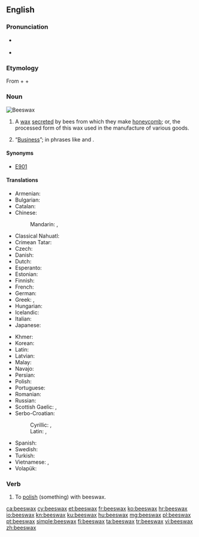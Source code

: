 ==English==
{{wikipedia}}

===Pronunciation===
* {{a|US}} {{IPA|/ˈbizwæks/|lang=en}}
* {{audio|en-us-beeswax.ogg|Audio (US)|lang=en}}

===Etymology===
From {{term|bees|lang=en}} + {{term|'s|lang=en}} + {{term|wax|lang=en}}

===Noun===
[[File:Beeswax.jpg|thumb|'''Beeswax''']]
{{en-noun|head=[[bee]]s[[wax]]|-|es}}

# A [[wax]] [[secrete]]d by bees from which they make [[honeycomb]]; or, the processed form of this wax used in the manufacture of various goods.
# {{context|colloquial|lang=en}} “[[business|Business]]”; in phrases like {{term|mind your own beeswax|lang=en}} and {{term|none of your beeswax|lang=en}}.

====Synonyms====
* [[E901]] {{qualifier|when used as a [[glazing agent]]}}

====Translations====
{{trans-top|wax secreted by bees}}
* Armenian: {{t|hy|մեղրամոմ}}
* Bulgarian: {{t|bg|пчелен восък|tr=pčelen vosăk|sc=Cyrl}}
* Catalan: {{t|ca|cera d'abelles|f}}
* Chinese:
*: Mandarin: {{t|cmn|蜜蠟|sc=Hani}}, {{t+|cmn|蜜蜡|tr=mìlà|sc=Hani}}
* Classical Nahuatl: {{t|nci|xīcohcuitlatl}}
* Crimean Tatar: {{t|crh|balavuz}}
* Czech: {{t|cs|včelí vosk|m}}
* Danish: {{t+|da|bivoks}}
* Dutch: {{t+|nl|bijenwas|m}}
* Esperanto: {{t|eo|abelvakso}}
* Estonian: {{t|et|mesilasvaha}}
* Finnish: {{t+|fi|mehiläisvaha}}
* French: {{t+|fr|cire d'abeille|f}}
* German: {{t+|de|Bienenwachs|n}}
* Greek: {{t|el|μελισσόκηρος|m|tr=melissókiros}}, {{t+|el|μελισσοκέρι|n|tr=melissokéri}}
* Hungarian: {{t|hu|méhviasz}}
* Icelandic: {{t|is|bývax|n}}
* Italian: {{t|it|cera d'api}}
* Japanese: {{t|ja|蜜蝋|tr=[[みつろう]], mitsurō|sc=Jpan}}
{{trans-mid}}
* Khmer: {{t|km|ក្រមួនឃ្មុំ|tr=kror moun khmom|sc=Khmr}}
* Korean: {{t+|ko|밀랍|sc=Kore}}
* Latin: {{t|la|cera|f}}
* Latvian: {{t+|lv|vasks|m}}
* Malay: {{t|ms|lilin lebah}}
* Navajo: {{t|nv|tsísʼná bijeeh}}
* Persian: {{t+|fa|موم|tr=mum|sc=fa-Arab}}
* Polish: {{t+|pl|wosk|m}} {{t+|pl|pszczeli}}
* Portuguese: {{t|pt|cera de abelha|f}}
* Romanian: {{t+|ro|ceară de albine|f}}
* Russian: {{t|ru|пчелиный воск|m|tr=pčelínyj vosk|sc=Cyrl}}
* Scottish Gaelic: {{t|gd|cèir|f}}, {{t|gd|cèir-sheillean|f}}
* Serbo-Croatian:
*: Cyrillic: {{t|sh|восковаринa|f|tr=voskovarina|sc=Cyrl}}, {{t|sh|пчелињи восак|m|tr=pčelinji vosak|sc=Cyrl}}
*: Latin: {{t|sh|voskovarina|f}}, {{t|sh|pčelinji vosak|m}}
* Spanish: {{t|es|cera de abeja|f}}
* Swedish: {{t+|sv|bivax|n}}
* Turkish: {{t+|tr|balmumu}}
* Vietnamese: {{t|vi|sáp ong}}, {{t+|vi|lạp}}
* Volapük: {{t+|vo|bienaväk}}
{{trans-bottom}}

===Verb===
{{en-verb|es}}

# To [[polish]] (something) with beeswax.

[[ca:beeswax]]
[[cy:beeswax]]
[[et:beeswax]]
[[fr:beeswax]]
[[ko:beeswax]]
[[hr:beeswax]]
[[io:beeswax]]
[[kn:beeswax]]
[[ku:beeswax]]
[[hu:beeswax]]
[[mg:beeswax]]
[[pl:beeswax]]
[[pt:beeswax]]
[[simple:beeswax]]
[[fi:beeswax]]
[[ta:beeswax]]
[[tr:beeswax]]
[[vi:beeswax]]
[[zh:beeswax]]